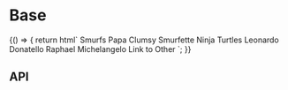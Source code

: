 


<Intro />

<Meta title="Components/Dropdown Menu Nav" />

# Base

<Canvas>
  <Story name="Base" parameters={{ chromatic: { viewports: [320, 1200] } }}>
    {() => {
      return html`
        <pharos-dropdown-menu-nav>
          <pharos-dropdown-menu-nav-link
            href="#"
            id="smurfs-link"
            data-dropdown-menu-id="smurfs-menu"
            data-dropdown-menu-hover
            target="_blank"
            >Smurfs</pharos-dropdown-menu-nav-link
          >
          <pharos-dropdown-menu id="smurfs-menu" data-dropdown-menu-hover>
            <pharos-dropdown-menu-item>Papa</pharos-dropdown-menu-item>
            <pharos-dropdown-menu-item>Clumsy</pharos-dropdown-menu-item>
            <pharos-dropdown-menu-item>Smurfette</pharos-dropdown-menu-item>
          </pharos-dropdown-menu>
          <pharos-dropdown-menu-nav-link
            href="#"
            id="tmnt-link"
            data-dropdown-menu-id="tmnt-menu"
            data-dropdown-menu-hover
            target="_blank"
            >Ninja Turtles</pharos-dropdown-menu-nav-link
          >
          <pharos-dropdown-menu id="tmnt-menu">
            <pharos-dropdown-menu-item>Leonardo</pharos-dropdown-menu-item>
            <pharos-dropdown-menu-item>Donatello</pharos-dropdown-menu-item>
            <pharos-dropdown-menu-item>Raphael</pharos-dropdown-menu-item>
            <pharos-dropdown-menu-item>Michelangelo</pharos-dropdown-menu-item>
          </pharos-dropdown-menu>
          <pharos-dropdown-menu-nav-link href="#" id="other-link" target="_blank"
            >Link to Other</pharos-dropdown-menu-nav-link
          >
        </pharos-dropdown-menu-nav>
      `;
    }}
  </Story>
</Canvas>

## API

<ArgsTable of="pharos-dropdown-menu-nav" />
